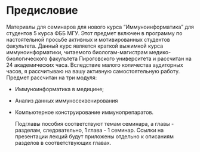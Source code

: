 # Предисловие {.unnumbered}

Материалы для семинаров для нового курса "Иммуноинформатика" для студентов 5 курса ФББ МГУ. Этот предмет включен в программу по настоятельной просьбе активных и мотивированных студентов факультета. Данный курс является краткой выжимкой курса иммуноинформатики, читаемого биологам-магистрам медико-биологического факультета Пироговского университета и рассчитан на 24 академических часа. Вследствие малого количества аудиторных часов, я рассчитываю на вашу активную самостоятельную работу. Предмет рассчитан на три модуля:

-   Иммуноинформатика в медицине;

-   Анализ данных иммуносеквенирования

-   Компьютерное конструирование иммунопрепаратов.\

    Подглавы пособия соответствуют темам семинара, а главы - разделам, следовательно, 1 глава - 1 семинар. Ссылки на презентации лекций будут приложены отдельно к описаниям разделов в соответствующих главах.

